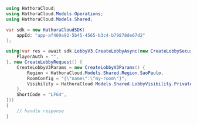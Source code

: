 ```csharp CreateLobby.cs
using HathoraCloud;
using HathoraCloud.Models.Operations;
using HathoraCloud.Models.Shared;

var sdk = new HathoraCloudSDK(
    appId: "app-af469a92-5b45-4565-b3c4-b79878de67d2"
);

using(var res = await sdk.LobbyV3.CreateLobbyAsync(new CreateLobbySecurity() {
    PlayerAuth = "",
}, new CreateLobbyRequest() {
    CreateLobbyV3Params = new CreateLobbyV3Params() {
        Region = HathoraCloud.Models.Shared.Region.SaoPaulo,
        RoomConfig = "{\"name\":\"my-room\"}",
        Visibility = HathoraCloud.Models.Shared.LobbyVisibility.Private,
    },
    ShortCode = "LFG4",
}))
{
    // handle response
}
```
